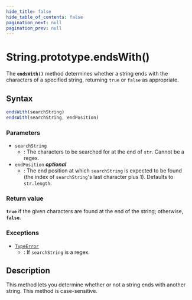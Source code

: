 ```yaml
---
hide_title: false
hide_table_of_contents: false
pagination_next: null
pagination_prev: null
---
```

# String.prototype.endsWith()

The **`endsWith()`** method determines whether a string ends with the characters of a specified string, returning `true` or `false` as appropriate.

## Syntax

```js
endsWith(searchString)
endsWith(searchString, endPosition)
```

### Parameters

- `searchString`
  - : The characters to be searched for at the end of `str`. Cannot be a regex.
- `endPosition` _**optional**_
  - : The end position at which `searchString` is expected to be found (the index of `searchString`'s last character plus 1). Defaults to `str.length`.

### Return value

**`true`** if the given characters are found at the end of the string; otherwise, **`false`**.

### Exceptions

- [`TypeError`](../../../globals/TypeError/TypeError.md)
  - : If `searchString` is a regex.

## Description

This method lets you determine whether or not a string ends with another string. This method is case-sensitive.
